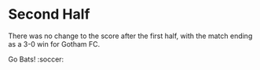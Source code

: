 # Second Half

There was no change to the score after the first half, with the match ending as a 3-0 win for Gotham FC. 

Go Bats! :soccer:
